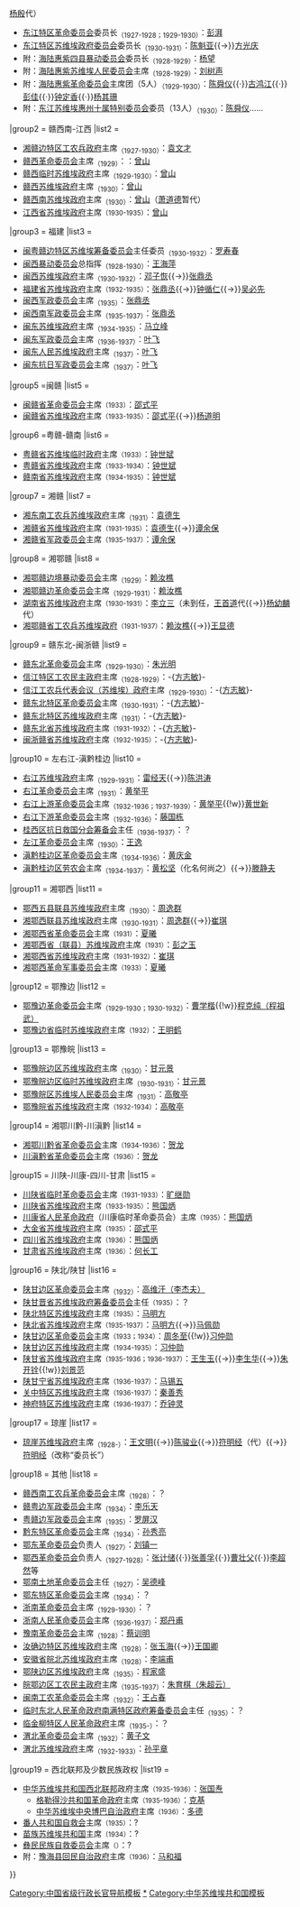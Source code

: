 {{Navbox
|name = 中华苏维埃共和国省级行政长官
|title = [[中华苏维埃共和国]]省级行政长官
|above =  [[File:National Flag of Chinese Soviet Republic.svg|border|25px]] [[中华苏维埃共和国]]<sub>（1931-1935?）</sub>{{to}}[[File:National Flag of Chinese Soviet Republic.svg|border|25px]] [[中华苏维埃共和国|中华苏维埃人民共和国]]<sub>（1935?-1937）</sub>
|image = [[File:National_Flag_of_Chinese_Soviet_Republic.svg|80px]]
|state = {{{state|collapsed}}}
| bodyclass = vlist
|groupstyle = text-align: left;
|group1 = 广东
|list1 = 
* [[广州苏维埃政府]]主席<sub>（1927）</sub>：[[苏兆征]]（[[张太雷]]代{{→}}[[杨殷]]代）
* [[东江特区革命委员会]]委员长<sub>（1927-1928；1929-1930）</sub>：[[彭湃]]
* [[东江特区苏维埃政府委员会]]委员长<sub>（1930-1931）</sub>：[[陈魁亚]]{{→}}[[方光庆]]
* 附：[[海陆惠紫四县暴动委员会]]委员长<sub>（1928-1929）</sub>：[[杨望]]
* 附：[[海陆惠紫苏维埃人民委员会]]主席<sub>（1928-1929）</sub>：[[刘树声]]
* 附：[[海陆惠紫革命委员会]]主席团（5人）<sub>（1929-1930）</sub>：[[陈舜仪]]{{·}}[[古鸿江]]{{·}}[[彭佳]]{{·}}[[钟定香]]{{·}}[[杨其珊]]
* 附：[[东江苏维埃惠州十属特别委员会]]委员（13人）<sub>（1930）</sub>：[[陈舜仪]]……

|group2 = 赣西南-江西
|list2 = 
* [[湘赣边特区工农兵政府]]主席<sub>（1927-1930）</sub>：[[袁文才]]
* [[赣西革命委员会]]主席<sub>（1929）</sub>：：[[曾山]]
* [[赣西临时苏维埃政府]]主席<sub>（1929-1930）</sub>：[[曾山]]
* [[赣西苏维埃政府]]主席<sub>（1930）</sub>：[[曾山]]
* [[赣西南苏维埃政府]]主席<sub>（1930）</sub>：[[曾山]]（[[萧道德]]暂代）
* [[江西省苏维埃政府]]主席<small>（1930-1935）</small>：[[曾山]]

|group3 = 福建
|list3 = 
* [[闽粤赣边特区苏维埃筹备委员会]]主任委员<sub>（1930-1932）</sub>：[[罗寿春]]
* [[闽西暴动委员会]]总指挥<sub>（1928-1930）</sub>：[[王海萍]]
* [[闽西苏维埃政府]]主席<sub>（1930-1932）</sub>：[[邓子恢]]{{→}}[[张鼎丞]]
* [[福建省苏维埃政府]]主席<small>（1932-1935）</small>：[[张鼎丞]]{{→}}[[钟循仁]]{{→}}[[吴必先]]
* [[闽西军政委员会]]主席<sub>（1935）</sub>：[[张鼎丞]]
* [[闽西南军政委员会]]主席<sub>（1935-1937）</sub>：[[张鼎丞]]
* [[闽东苏维埃政府]]主席<sub>（1934-1935）</sub>：[[马立峰]]
* [[闽东军政委员会]]主席<sub>（1936-1937）</sub>：[[叶飞]]
* [[闽东人民苏维埃政府]]主席<sub>（1937）</sub>：[[叶飞]]
* [[闽东抗日军政委员会]]主席<sub>（1937）</sub>：[[叶飞]]

|group5 =闽赣
|list5 = 
* [[闽赣省革命委员会]]主席<small>（1933）</small>：[[邵式平]]
* [[闽赣省苏维埃政府]]主席<small>（1933-1935）</small>：[[邵式平]]{{→}}[[杨道明]]

|group6 =粤赣-赣南
|list6 = 
* [[粤赣省苏维埃临时政府]]主席<small>（1933）</small>：[[钟世斌]]
* [[粤赣省苏维埃政府]]主席<small>（1933-1934）</small>：[[钟世斌]]
* [[赣南省苏维埃政府]]主席<small>（1934-1935）</small>：[[钟世斌]]

|group7 = 湘赣
|list7 = 
* [[湘东南工农兵苏维埃政府]]主席<sub>（1931）</sub>：[[袁德生]]
* [[湘赣省苏维埃政府]]主席<small>（1931-1935）</small>：[[袁德生]]{{→}}[[谭余保]]
* [[湘赣省军政委员会]]主席<small>（1935-1937）</small>：[[谭余保]]

|group8 = 湘鄂赣
|list8 = 
* [[湘鄂赣边境暴动委员会]]主席<sub>（1929）</sub>：[[赖汝樵]]
* [[湘鄂赣边革命委员会]]主席<sub>（1929-1931）</sub>：[[赖汝樵]]
* [[湖南省苏维埃政府]]主席<small>（1930-1931）</small>：[[李立三]]（未到任，[[王首道]]代{{→}}[[杨幼麟]]代）
* [[湘鄂赣省工农兵苏维埃政府]]<small>（1931-1937）</small>：[[赖汝樵]]{{→}}[[王显德]]

|group9 = 赣东北-闽浙赣
|list9 = 
* [[赣东北革命委员会]]主席<sub>（1929-1930）</sub>：[[朱光明]]
* [[信江特区工农民主政府]]主席<sub>（1928-1929）</sub>：-{[[方志敏]]}-
* [[信江工农兵代表会议（苏维埃）政府]]主席<sub>（1929-1930）</sub>：-{[[方志敏]]}-
* [[赣东北特区革命委员会]]主席<sub>（1930-1931）</sub>：-{[[方志敏]]}-
* [[赣东北特区苏维埃政府]]主席<sub>（1931）</sub>：-{[[方志敏]]}-
* [[赣东北省苏维埃政府]]主席<small>（1931-1932）</small>：-{[[方志敏]]}-
* [[闽浙赣省苏维埃政府]]主席<small>（1932-1935）</small>：-{[[方志敏]]}-

|group10 = 左右江-滇黔桂边
|list10 = 
* [[右江苏维埃政府]]主席<sub>（1929-1931）</sub>：[[雷经天]]{{→}}[[陈洪涛]]
* [[右江革命委员会]]主席<sub>（1931）</sub>：[[黄举平]]
* [[右江上游革命委员会]]主席<sub>（1932-1936；1937-1939）</sub>：[[黄举平]]{{!w}}[[黄世新]]
* [[右江下游革命委员会]]主席<sub>（1932-1936）</sub>：[[藤国栋]]
* [[桂西区抗日救国分会筹备会]]主任<sub>（1936-1937）</sub>：？
* [[左江革命委员会]]主席<sub>（1930）</sub>：[[王逸]]
* [[滇黔桂边区革命委员会]]主席<sub>（1934-1936）</sub>：[[黄庆金]]
* [[滇黔桂边区劳农会]]主席<sub>（1934-1937）</sub>：[[黄松坚]]（化名何尚之）{{→}}[[滕静夫]]

|group11 = 湘鄂西
|list11 = 
* [[鄂西五县联县苏维埃政府]]主席<sub>（1930）</sub>：[[周逸群]]
* [[湘鄂西联县苏维埃政府]]主席<sub>（1930-1931）</sub>：[[周逸群]]{{→}}[[崔琪]]
* [[湘鄂西省革命委员会]]主席<small>（1931）</small>：[[夏曦]]
* [[湘鄂西省（联县）苏维埃政府]]主席<small>（1931）</small>：[[彭之玉]]
* [[湘鄂西省苏维埃政府]]主席<small>（1931-1932）</small>：[[崔琪]]
* [[湘鄂西革命军事委员会]]主席<small>（1933）</small>：[[夏曦]]

|group12 = 鄂豫边
|list12 = 
* [[鄂豫边革命委员会]]主席<sub>（1929-1930；1930-1932）</sub>：[[曹学楷]]{{!w}}[[程克纯|程克纯（程祖武）]]
* [[鄂豫边省临时苏维埃政府]]主席<small>（1932）</small>：[[王明鹤]]

|group13 = 鄂豫皖
|list13 = 
* [[鄂豫皖边区苏维埃政府]]主席<sub>（1930）</sub>：[[甘元景]]
* [[鄂豫皖边区临时苏维埃政府]]主席<sub>（1930-1931）</sub>：[[甘元景]]
* [[鄂豫皖区苏维埃人民委员会]]主席<sub>（1931）</sub>：[[高敬亭]]
* [[鄂豫皖省苏维埃政府]]主席<small>（1932-1934）</small>：[[高敬亭]]

|group14 = 湘鄂川黔-川滇黔
|list14 = 
* [[湘鄂川黔省革命委员会]]主席<small>（1934-1936）</small>：[[贺龙]]
* [[川滇黔省革命委员会]]主席<small>（1936）</small>：[[贺龙]]

|group15 = 川陕-川康-四川-甘肃
|list15 = 
* [[川陕省临时革命委员会]]主席<small>（1931-1933）</small>：[[旷继勋]]
* [[川陕省苏维埃政府]]主席<small>（1933-1935）</small>：[[熊国炳]]
* [[川康省人民革命政府]]（川康临时革命委员会）主席<small>（1935）</small>：[[熊国炳]]
* [[大金省苏维埃政府]]主席<small>（1935）</small>：[[邵式平]]
* [[四川省苏维埃政府]]主席<small>（1936）</small>：[[熊国炳]]
* [[甘肃省苏维埃政府]]主席<small>（1936）</small>：[[何长工]]

|group16 = 陕北/陕甘
|list16 = 
* [[陕甘边区革命委员会 (寺村塬)|陕甘边区革命委员会]]主席<sub>（1932）</sub>：[[李杰夫|高维汗（李杰夫）]]
* [[陕甘晋省苏维埃政府筹备委员会]]主任<small>（1935）</small>：？
* [[陕北特区苏维埃政府]]主席<small>（1935）</small>：[[马明方]]
* [[陕北省苏维埃政府]]主席<small>（1935-1937）</small>：[[马明方]]{{→}}[[马佩勋]]
* [[陕甘边区革命委员会]]主席<small>（1933；1934）</small>：[[周冬至]]{{!w}}[[习仲勋]]
* [[陕甘边区苏维埃政府]]主席<small>（1934-1935）</small>：[[习仲勋]]
* [[陕甘省苏维埃政府]]主席<small>（1935-1936；1936-1937）</small>：[[王生玉]]{{→}}[[李生华]]{{→}}[[朱开铨]]{{!w}}[[刘景范]]
* [[陕甘宁省苏维埃政府]]主席<small>（1936-1937）</small>：[[马锡五]]
* [[关中特区苏维埃政府]]主席<small>（1936-1937）</small>：[[秦善秀]]
* [[神府特区苏维埃政府]]主席<small>（1936-1937）</small>：[[乔钟灵]]

|group17 = 琼崖
|list17 = 
*  [[琼崖苏维埃政府]]主席<sub>（1928-）</sub>：[[王文明]]{{→}}[[陈骏业]]{{→}}[[符明经]]（代）{{→}}[[符明经]]（改称“委员长”）

|group18 = 其他
|list18 = 
* [[赣西南工农兵革命委员会]]主席<sub>（1928）</sub>：？
* [[赣粤边军政委员会]]主席<sub>（1934）</sub>：[[李乐天]]
* [[粤赣边军政委员会]]主席<sub>（1935）</sub>：[[罗屏汉]]
* [[黔东特区革命委员会]]主席<sub>（1934）</sub>：[[孙秀亮]]
* [[鄂东革命委员会]]负责人<sub>（1927）</sub>：[[刘镇一]]
* [[鄂西革命委员会]]负责人<sub>（1927-1928）</sub>：[[张计储]]{{·}}[[张善孚]]{{·}}[[曹壮父]]{{·}}[[李超然]]等
* [[鄂南土地革命委员会]]主任<sub>（1927）</sub>：[[吴德峰]]
* [[鄂东特区革命委员会]]主席<sub>（1934）</sub>：？
* [[浙南革命委员会]]主席<sub>（1929-1930）</sub>：？
* [[浙南人民革命委员会]]主席<sub>（1936-1937）</sub>：[[郑丹甫]]
* [[豫南革命委员会]]主席<sub>（1928）</sub>：[[蔡训明]]
* [[汝确边特区苏维埃政府]]主席<sub>（1928）</sub>：[[张玉海]]{{→}}[[王国卿]]
* [[安徽省皖北苏维埃政府]]主席<sub>（1928）</sub>：[[李端甫]]
* [[鄂陕边区苏维埃政府]]主席<sub>（1935）</sub>：[[程家盛]]
* [[皖鄂边区工农民主政府]]主席<sub>（1935-1937）</sub>：[[朱超云|朱育棋（朱超云）]]
* [[闽南工农革命委员会]]主席<sub>（1932）</sub>：[[王占春]]
* [[临时东北人民革命政府南满特区政府筹备委员会]]主任<sub>（1935）</sub>：？
* [[临金柳特区人民革命政府]]主席<sub>（1935-）</sub>：？
* [[渭北革命委员会]]主席<sub>（1932）</sub>：[[黄子文]]
* [[渭北苏维埃政府]]主席<sub>（1932-1933）</sub>：[[孙平章]]

|group19 = 西北联邦及少数民族政权
|list19 = 
* [[中华苏维埃共和国西北联邦]]政府主席<small>（1935-1936）</small>：[[张国焘]]
** [[格勒得沙共和国革命政府]]主席<small>（1935-1936）</small>：[[克基]]
** [[中华苏维埃中央博巴自治政府]]主席<small>（1936）</small>：[[多德]]
* [[番人共和国自救会]]主席<small>（1935）</small>：?
* [[苗族苏维埃共和国]]主席<small>（1934）</small>：?
* [[彝民民族自救委员会]]主席<small>（）</small>：?
*附：[[豫海县回民自治政府]]主席<small>（1936）</small>：[[马和福]]
}}<noinclude>
{{collapsible option}}
[[Category:中国省级行政长官导航模板]]
[[Category:中华苏维埃共和国政治人物|*]]
[[Category:中华苏维埃共和国模板]]
</noinclude>